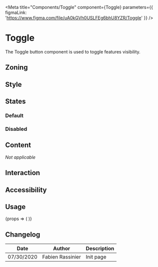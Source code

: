 
<Meta
	title="Components/Toggle"
	component={Toggle}
	parameters={{ figmaLink: 'https://www.figma.com/file/uA0kGVh0USLFEg6bhU8YZR/Toggle' }}
/>

# Toggle

The Toggle button component is used to toggle features visibility.

## Zoning

<FigmaImage
	src="https://www.figma.com/file/qc8oUSyVJM67gSsbTShftt/%F0%9F%93%90-Zoning?node-id=32%3A56"
	alt="zoning image for toggle"
/>

## Style

## States

### Default

<FigmaIframe
	light="https://www.figma.com/file/uA0kGVh0USLFEg6bhU8YZR/Toggle?node-id=0%3A68"
	dark="https://www.figma.com/file/uA0kGVh0USLFEg6bhU8YZR/Toggle?node-id=0%3A10"
/>

<Canvas>
	<Story name="Active">
		<Toggle isActive icon="talend-datagrid" />
	</Story>
	<Story name="Inactive">
		<Toggle icon="talend-datagrid" />
	</Story>
</Canvas>

### Disabled

<Canvas>
	<Story name="Disabled Active">
		<Toggle disabled isActive icon="talend-datagrid" />
	</Story>
	<Story name="Disabled Inactive">
		<Toggle disabled icon="talend-datagrid" />
	</Story>
</Canvas>

## Content

_Not applicable_

## Interaction

## Accessibility

## Usage

<Canvas>
	<Story
		name="usage"
		args={{
			icon: 'talend-datagrid',
		}}
		argTypes={{
			icon: {
				description: 'Toggle icon',
				control: {
					type: 'select',
					options: [''].concat(IconsProvider.getCurrentIconIds()),
				},
			},
		}}
	>
		{props => (
			<Tooltip title="Toggle the feature">
				<Toggle {...props} />
			</Tooltip>
		)}
	</Story>
</Canvas>

<ArgsTable story="usage" />

## Changelog

| Date       | Author           | Description |
| ---------- | ---------------- | ----------- |
| 07/30/2020 | Fabien Rassinier | Init page   |
